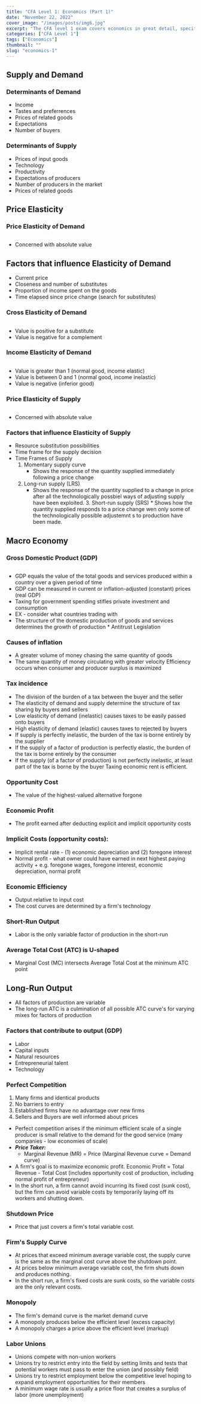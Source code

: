```yaml
---
title: "CFA Level 1: Economics (Part 1)"
date: "November 22, 2022"
cover_image: "/images/posts/img6.jpg"
excerpt: "The CFA level 1 exam covers economics in great detail, specifically, macroeconomics. It covers demand and supply, market structures, and more."
categories: ["CFA Level 1"]
tags: ["Economics"]
thumbnail: ""
slug: "economics-1"
---
```


## Supply and Demand

### Determinants of Demand

- Income
- Tastes and preferrences
- Prices of related goods
- Expectations
- Number of buyers

### Determinants of Supply

- Prices of input goods
- Technology
- Productivity
- Expectations of producers
- Number of producers in the market
- Prices of related goods

## Price Elasticity

### Price Elasticity of Demand

<Math>
  {
    "\\small {E_{p} = \\frac{\\Delta \\text{Quantity demanded}} {Delta Price} = \\frac {\\Delta Q_{d} \\div Q_{ave}} {\\Delta P \\div {P_{ave}}}}"
  }
</Math>

- Concerned with absolute value

## Factors that influence Elasticity of Demand

- Current price
- Closeness and number of substitutes
- Proportion of income spent on the goods
- Time elapsed since price change (search for substitutes)

### Cross Elasticity of Demand

<Math>
  {
    "\\small {E_{c} = \\frac{\\Delta \\text{Quantity demanded}} {\\Delta \\text{Price of substitute or complement}}}"
  }
</Math>

- Value is positive for a substitute
- Value is negative for a complement

### Income Elasticity of Demand

<Math>
  {
    "\\small {E\\_{i} = \\frac{\\Delta \\text{Quantity Demanded}} { \\Delta Income}}"
  }
</Math>

- Value is greater than 1 (normal good, income elastic)
- Value is between 0 and 1 (normal good, income inelastic)
- Value is negative (inferior good)

### Price Elasticity of Supply

<Math>
  {
    "\\small {E*{p} = \\frac{\\Delta Quantity Supplied} {\\Delta Price} = \\frac{\\Delta Q*{s} \\div Q*{ave}} {\\Delta P \\div {P*{ave}}}}"
  }
</Math>

- Concerned with absolute value

### Factors that influence Elasticity of Supply

- Resource substitution possibilities
- Time frame for the supply decision
- Time Frames of Supply
  1. Momentary supply curve
     - Shows the response of the quantity supplied immediately following a price change
  2. Long-run supply (LRS)
     - Shows the response of the quantity supplied to a change in price after all the technologically possbiel ways of adjusting supply have been exploited. 3. Short-run supply (SRS) \* Shows how the quantity supplied responds to a price change wen only some of the technologically possible adjustemnt s to production have been made.

## Macro Economy

### Gross Domestic Product (GDP)

<Math>{"\\small\\text{(GDP = C + I + G + EX)}"}</Math>

- GDP equals the value of the total goods and services produced within a country over a given period of time
- GDP can be measured in current or inflation-adjusted (constant) prices (real GDP)
- Taxing for government spending stifles private investment and consumption
- EX - consider what countries trading with
- The structure of the domestic production of goods and services determines the growth of production \* Antitrust Legislation

### Causes of inflation

- A greater volume of money chasing the same quantity of goods
- The same quantity of money circulating with greater velocity
  Efficiency occurs when consumer and producer surplus is maximized

### Tax incidence

- The division of the burden of a tax between the buyer and the seller
- The elasticity of demand and supply determine the structure of tax sharing by buyers and sellers
- Low elasticity of demand (inelastic) causes taxes to be easily passed onto buyers
- High elasticity of demand (elastic) causes taxes to rejected by buyers
- If supply is perfectly inelastic, the burden of the tax is borne entirely by the supplier
- If the supply of a factor of production is perfectly elastic, the burden of the tax is borne entirely by the consumer
- If the supply (of a factor of production) is not perfectly inelastic, at least part of the tax is borne by the buyer
  Taxing economic rent is efficient.

### Opportunity Cost

- The value of the highest-valued alternative forgone

### Economic Profit

- The profit earned after deducting explicit and implicit opportunity costs

### Implicit Costs (opportunity costs):

- Implicit rental rate - (1) economic depreciation and (2) foregone interest
- Normal profit - what owner could have earned in next highest paying activity + e.g. foregone wages, foregone interest, economic depreciation, normal profit

### Economic Efficiency

- Output relative to input cost
- The cost curves are determined by a firm's technology

### Short-Run Output

- Labor is the only variable factor of production in the short-run

### Average Total Cost (ATC) is U-shaped

- Marginal Cost (MC) intersects Average Total Cost at the minimum ATC point

## Long-Run Output

- All factors of production are variable
- The long-run ATC is a culmination of all possible ATC curve's for varying mixes for factors of production

### Factors that contribute to output (GDP)

- Labor
- Capital inputs
- Natural resources
- Entrepreneurial talent
- Technology

### Perfect Competition

1. Many firms and identical products
2. No barriers to entry
3. Established firms have no advantage over new firms
4. Sellers and Buyers are well informed about prices

- Perfect competition arises if the minimum efficient scale of a single producer is small relative to the demand for the good service (many companies - low economies of scale)
- **_Price Taker:_**
  - Marginal Revenue (MR) = Price (Marginal Revenue curve = Demand curve)
- A firm's goal is to maximize economic profit. Economic Profit = Total Revenue - Total Cost (includes opportunity cost of production, including normal profit of entrepreneur)
- In the short run, a firm cannot avoid incurring its fixed cost (sunk cost), but the firm can avoid variable costs by temporarily laying off its workers and shutting down.

### Shutdown Price

- Price that just covers a firm's total variable cost.

### Firm's Supply Curve

- At prices that exceed minimum average variable cost, the supply curve is the same as the marginal cost curve above the shutdown point.
- At prices below minimum average variable cost, the firm shuts down and produces nothing.
- In the short run, a firm's fixed costs are sunk costs, so the variable costs are the only relevant costs.

### Monopoly

- The firm's demand curve is the market demand curve
- A monopoly produces below the efficient level (excess capacity)
- A monopoly charges a price above the efficient level (markup)

### Labor Unions

- Unions compete with non-union workers
- Unions try to restrict entry into the field by setting limits and tests that potential workers must pass to enter the union (and possibly field)
- Unions try to restrict employment below the competitive level hoping to expand employment opportunities for their members
- A minimum wage rate is usually a price floor that creates a surplus of labor (more unemployment)
